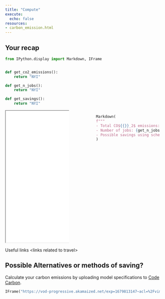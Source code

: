 ```yaml
---
title: "Compute"
execute:
  echo: false
resources: 
- carbon_emission.html
---
```


## Your recap

```python
from IPython.display import Markdown, IFrame


def get_co2_emissions():
    return "NYI"

def get_n_jobs():
    return "NYI"

def get_savings():
    return "NYI"
```

:::: {.columns}

::: {.column width="45%"}
<iframe style="width:130%;height:430px" src="../data/carbon_emissions.html"></iframe>
:::

::: {.column width="10%"}
<!-- empty column to create gap -->
:::

::: {.column width="45%"}

```python
Markdown(
f"""
- Total CO${{}}_2$ emissions: {get_co2_emissions()}
- Number of jobs: {get_n_jobs()}
- Possible savings using scheduling: {get_savings()}"""
)
```
:::

::::

Useful links \<links related to travel\>

## Possible Alternatives or methods of saving?

Calculate your carbon emissions by uploading model specifications to [Code Carbon](https://codecarbon.io/).


```python
IFrame("https://vod-progressive.akamaized.net/exp=1679813147~acl=%2Fvimeo-transcode-storage-prod-us-east1-h264-1080p%2F01%2F1512%2F19%2F482564729%2F2159704939.mp4~hmac=f5acecbc19e36037d538d9a5f6d8e9c19938ed300bfbd4d462bda1bc8e08429f/vimeo-transcode-storage-prod-us-east1-h264-1080p/01/1512/19/482564729/2159704939.mp4", width=800, height=600)
```
